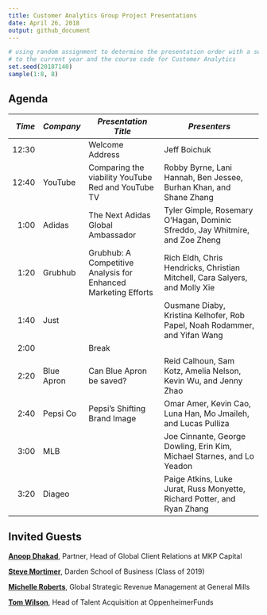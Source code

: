 ```yaml
---
title: Customer Analytics Group Project Presentations
date: April 26, 2018
output: github_document
---
```


```r
# using random assignment to determine the presentation order with a seed equal 
# to the current year and the course code for Customer Analytics
set.seed(20187140)
sample(1:8, 8)
```

## Agenda
*Time*  | *Company* | *Presentation Title* | *Presenters*
---:| ---------- | ------------------------ | ----------------------------------
12:30	|            |	Welcome Address | Jeff Boichuk
12:40	|	YouTube	   |	Comparing the viability YouTube Red and YouTube TV	|	Robby Byrne, Lani Hannah, Ben Jessee, Burhan Khan, and Shane Zhang
1:00	| Adidas     |	The Next Adidas Global Ambassador	|	Tyler Gimple, Rosemary O'Hagan, Dominic Sfreddo, Jay Whitmire, and Zoe Zheng
1:20	|	Grubhub    | Grubhub: A Competitive Analysis for Enhanced Marketing Efforts |	Rich Eldh, Chris Hendricks, Christian Mitchell, Cara Salyers, and Molly Xie
1:40	|	Just       |	  |	Ousmane Diaby, Kristina Kelhofer, Rob Papel, Noah Rodammer, and Yifan Wang
2:00	|	           |	Break	|
2:20	|	Blue Apron |	Can Blue Apron be saved?	|	Reid Calhoun, Sam Kotz, Amelia Nelson, Kevin Wu, and Jenny Zhao
2:40	|	Pepsi Co	 |	Pepsi's Shifting Brand Image	|	Omar Amer, Kevin Cao, Luna Han, Mo Jmaileh, and Lucas Pulliza
3:00	|	MLB	       |	  | Joe Cinnante, George Dowling, Erin Kim, Michael Starnes, and Lo Yeadon
3:20	|	Diageo     |		|	Paige Atkins, Luke Jurat, Russ Monyette, Richard Potter, and Ryan Zhang

## Invited Guests
[**Anoop Dhakad**][Dhakad], Partner, Head of Global Client Relations at MKP
Capital

[**Steve Mortimer**][Mortimer], Darden School of Business (Class of 2019)

[**Michelle Roberts**][Roberts], Global Strategic Revenue Management at General
Mills

[**Tom Wilson**][Wilson], Head of Talent Acquisition at OppenheimerFunds

[Dhakad]: https://www.linkedin.com/in/anoopdhakad/
[Mortimer]: https://www.linkedin.com/in/stevenmmortimer/
[Roberts]: https://www.linkedin.com/in/michelle-roberts-997a548/
[Wilson]: https://www.linkedin.com/in/tom-wilson-993b28/
